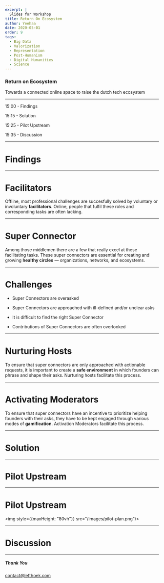 ```yaml
---
excerpt: |
  Slides for Workshop
title: Return On Ecosystem
author: Yeehaa
date: 2020-05-01
order: 9
tags: 
  - Big Data
  - Valorization
  - Representation
  - Post-Humanism
  - Digital Humanities
  - Science
---
```



<Cover>

### Return on Ecosystem

Towards a connected online space to raise the dutch tech ecosystem

</Cover>

---

<Agenda>

15:00 - Findings 

15:15 - Solution

15:25 - Pilot Upstream

15:35 - Discussion

</Agenda>

---

<SectionCover>

# Findings

</SectionCover>

---

<Basic>

# Facilitators

Offline, most professional challenges are succesfully solved by
voluntary or involuntary **facilitators**. Online, people that fulfil these
roles and corresponding tasks are often lacking. 

</Basic>

---

<Basic>

# Super Connector

Among those middlemen there are a few that really excel at these facilitating
tasks. These super connectors are essential for creating and growing **healthy
circles** &mdash; organizations, networks, and ecosystems.

</Basic>

---

<Basic>

# Challenges

+ Super Connectors are overasked 

+ Super Connectors are approached with ill-defined and/or unclear asks

+ It is difficult to find the right Super Connector

+ Contributions of Super Connectors are often overlooked

</Basic>

---

<Basic>

# Nurturing Hosts

To ensure that super connectors are only approached with actionable requests,
it is important to create a **safe environment** in which founders can phrase
and shape their asks. Nurturing hosts facilitate this process.

</Basic>

---

<Basic>

# Activating Moderators

To ensure that super connectors have an incentive to prioritize helping
founders with their asks, they have to be kept engaged through various modes
of **gamification**. Activation Moderators facilitate this process.

</Basic>

---

<SectionCover>

# Solution

</SectionCover>

---

<SectionCover>

# Pilot Upstream

</SectionCover>

---

<Basic variant="midnight">

# Pilot Upstream

<img style={{maxHeight: "80vh"}} src="/images/pilot-plan.png"/>

</Basic>

---

<SectionCover>

# Discussion

</SectionCover>

---

<Cover>

##### Thank You

contact@lefthoek.com

</Cover>
